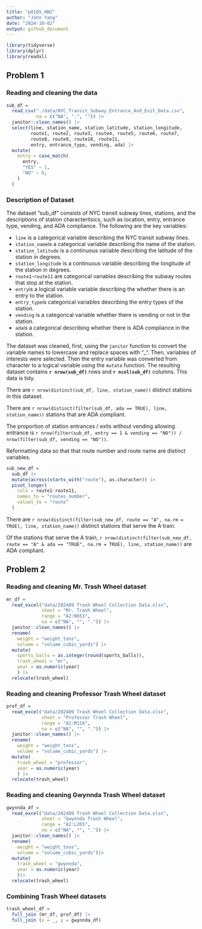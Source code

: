 ```yaml
---
title: "p8105_HW2"
author: "John Yang"
date: "2024-10-02"
output: github_document
---
```


```r
library(tidyverse)
library(dplyr)
library(readxl)
```

## Problem 1

### Reading and cleaning the data

```r
sub_df =
  read_csv("./data/NYC_Transit_Subway_Entrance_And_Exit_Data.csv", 
           na = c("NA", ".", "")) |> 
  janitor::clean_names() |> 
  select(line, station_name, station_latitude, station_longitude,
         route1, route2, route3, route4, route5, route6, route7,
         route8, route9, route10, route11,
         entry, entrance_type, vending, ada) |> 
  mutate(
    entry = case_match(
      entry,
      "YES" ~ 1,
      "NO" ~ 0,
    )
  )
```

### Description of Dataset

The dataset "sub_df" consists of NYC transit subway lines, stations, and the descriptions of station characteritsics, such as location, entry, entrance type, vending, and ADA compliance. The following are the key variables:

  * `line` is a categorical variable describing the NYC transit subway lines.
  * `station_name`is a categorical variable describing the name of the station.
  * `station_latitude` is a continuous variable describing the latitude of the station in degrees.
  * `station_longitude` is a continuous variable describing the longitude of the station in degrees.
  * `route1`-`route11` are categorical variables describing the subway routes that stop at the station.
  * `entry`is a logical variable variable describing the whether there is an entry to the station. 
  * `entry_type`is categorical variables describing the entry types of the station. 
  * `vending` is a categorical variable whether there is vending or not in the station.
  * `ada`is a categorical describing whether there is ADA compliance in the station.

The dataset was cleaned, first, using the `janitor` function to convert the variable names to lowercase and replace spaces with "_". Then, variables of interests were selected. Then the entry variable was converted from character to a logical variable using the `mutate` function. The resulting dataset contains **`r nrow(sub_df)`** rows and **`r ncol(sub_df)`** columns. This data is tidy.

There are `r nrow(distinct(sub_df, line, station_name))` distinct stations in this dataset. 

There are `r nrow(distinct(filter(sub_df, ada == TRUE), line, station_name))` stations that are ADA compliant.

The proportion of station entrances / exits without vending allowing entrance is `r nrow(filter(sub_df, entry == 1 & vending == "NO")) / nrow(filter(sub_df, vending == "NO"))`.


Reformatting data so that that route number and route name are distinct variables. 

```r
sub_new_df = 
  sub_df |> 
  mutate(across(starts_with("route"), as.character)) |> 
  pivot_longer(
    cols = route1:route11,
    names_to = "routes_number",
    values_to = "route"
  )
```

There are `r nrow(distinct(filter(sub_new_df, route == "A", na.rm = TRUE), line, station_name))` distinct stations that serve the A train. 

Of the stations that serve the A train, `r nrow(distinct(filter(sub_new_df, route == "A" & ada == "TRUE", na.rm = TRUE), line, station_name))` are ADA compliant.

## Problem 2


### Reading and cleaning Mr. Trash Wheel dataset

```r
mr_df = 
  read_excel("data/202409 Trash Wheel Collection Data.xlsx", 
             sheet = "Mr. Trash Wheel",
             range = "A2:N653",
             na = c("NA", "", ".")) |> 
  janitor::clean_names() |> 
  rename(
    weight = "weight_tons",
    volume = "volume_cubic_yards") |> 
  mutate(
    sports_balls = as.integer(round(sports_balls)), 
    trash_wheel = "mr",
    year = as.numeric(year)
    ) |> 
  relocate(trash_wheel)
```


### Reading and cleaning Professor Trash Wheel dataset

```r
prof_df = 
  read_excel("data/202409 Trash Wheel Collection Data.xlsx", 
             sheet = "Professor Trash Wheel",
             range = "A2:M118",
             na = c("NA", "", ".")) |> 
  janitor::clean_names() |> 
  rename(
    weight = "weight_tons",
    volume = "volume_cubic_yards") |> 
  mutate(
    trash_wheel = "professor", 
    year = as.numeric(year)
    ) |> 
  relocate(trash_wheel)
```

### Reading and cleaning Gwynnda Trash Wheel dataset

```r
gwynnda_df = 
  read_excel("data/202409 Trash Wheel Collection Data.xlsx", 
             sheet = "Gwynnda Trash Wheel",
             range = "A2:L265",
             na = c("NA", "", ".")) |> 
  janitor::clean_names() |> 
  rename(
    weight = "weight_tons",
    volume = "volume_cubic_yards")|> 
  mutate(
    trash_wheel = "gwynnda",
    year = as.numeric(year)
    )|> 
  relocate(trash_wheel)
```


### Combining Trash Wheel datasets

```r
trash_wheel_df = 
  full_join (mr_df, prof_df) |> 
  full_join (x = _, y = gwynnda_df)
```


